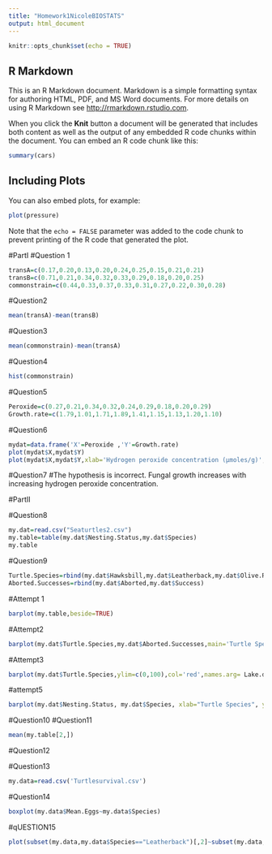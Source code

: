 ```yaml
---
title: "Homework1NicoleBIOSTATS"
output: html_document
---
```


```r
knitr::opts_chunk$set(echo = TRUE)
```

## R Markdown

This is an R Markdown document. Markdown is a simple formatting syntax for authoring HTML, PDF, and MS Word documents. For more details on using R Markdown see <http://rmarkdown.rstudio.com>.

When you click the **Knit** button a document will be generated that includes both content as well as the output of any embedded R code chunks within the document. You can embed an R code chunk like this:

```r
summary(cars)
```

## Including Plots

You can also embed plots, for example:

```r
plot(pressure)
```

Note that the `echo = FALSE` parameter was added to the code chunk to prevent printing of the R code that generated the plot.

#PartI
#Question 1
```r
transA=c(0.17,0.20,0.13,0.20,0.24,0.25,0.15,0.21,0.21)
transB=c(0.71,0.21,0.34,0.32,0.33,0.29,0.18,0.20,0.25)
commonstrain=c(0.44,0.33,0.37,0.33,0.31,0.27,0.22,0.30,0.28)
```



#Question2

```r
mean(transA)-mean(transB)

```


#Question3
```r
mean(commonstrain)-mean(transA)
```

#Question4
```r
hist(commonstrain)
```

#Question5
```r
Peroxide=c(0.27,0.21,0.34,0.32,0.24,0.29,0.18,0.20,0.29)
Growth.rate=c(1.79,1.01,1.71,1.89,1.41,1.15,1.13,1.20,1.10)
```

#Question6
```r
mydat=data.frame('X'=Peroxide ,'Y'=Growth.rate)
plot(mydat$X,mydat$Y)
plot(mydat$X,mydat$Y,xlab='Hydrogen peroxide concentration (μmoles/g)',ylab='Fungal growth rate (cm/day)',main='Hydrogen Peroxide Concentration and Fungal Growth Rate')
```

#Question7
#The hypothesis is incorrect. Fungal growth increases with increasing hydrogen peroxide concentration.

#PartII


#Question8
```r
my.dat=read.csv("Seaturtles2.csv")
my.table=table(my.dat$Nesting.Status,my.dat$Species)
my.table
```

#Question9

```r
Turtle.Species=rbind(my.dat$Hawksbill,my.dat$Leatherback,my.dat$Olive.Ridley,mydat$)
Aborted.Successes=rbind(my.dat$Aborted,my.dat$Success)
```

#Attempt 1

```r
barplot(my.table,beside=TRUE)
```

#Attempt2
```r
barplot(my.dat$Turtle.Species,my.dat$Aborted.Successes,main='Turtle Species and Nesting Success', xlab="Turtle species", ylab='Amount of Eggs',beside=TRUE)
```

#Attempt3
```r
barplot(my.dat$Turtle.Species,ylim=c(0,100),col='red',names.arg= Lake.data$Nesting.Status, main= 'Sediment Mercury Concentration in Lucky Lake',xlab="Turtle species"' ',ylab='Amount of Eggs',beside=TRUE)
```

#attempt5

```r
barplot(my.dat$Nesting.Status, my.dat$Species, xlab="Turtle Species", ylab="Amount of Eggs" beside=TRUE)
```


#Question10
#Question11
```r
mean(my.table[2,])
```

#Question12

#Question13
```r
my.data=read.csv('Turtlesurvival.csv')
```

#Question14
```r
boxplot(my.data$Mean.Eggs~my.data$Species)
```
#qUESTION15
```r
plot(subset(my.data,my.data$Species=="Leatherback")[,2]~subset(my.data,my.data$Species=="Hawksbill")[,2])
```


